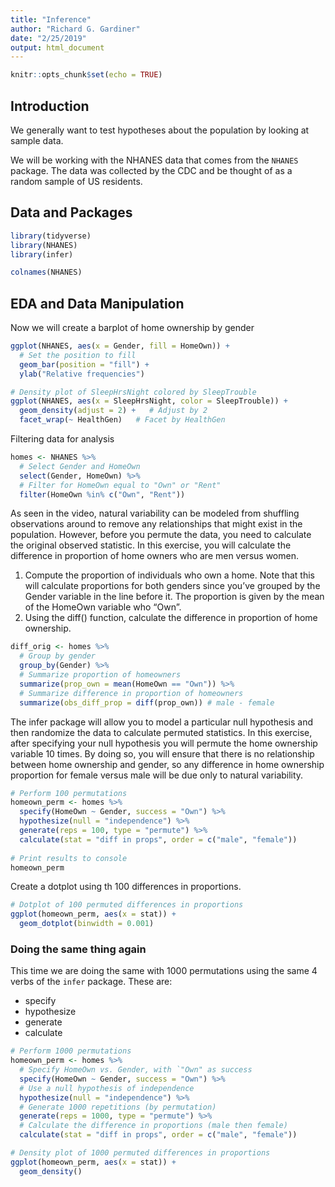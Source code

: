 ```yaml
---
title: "Inference"
author: "Richard G. Gardiner"
date: "2/25/2019"
output: html_document
---
```


```r
knitr::opts_chunk$set(echo = TRUE)
```

## Introduction

We generally want to test hypotheses about the population by looking at sample data.  

We will be working with the NHANES data that comes from the `NHANES` package.  The data was collected by the CDC and be thought of as a random sample of US residents.

## Data and Packages
```r
library(tidyverse)
library(NHANES)
library(infer)

colnames(NHANES)
```

## EDA and Data Manipulation

Now we will create a barplot of home ownership by gender

```r
ggplot(NHANES, aes(x = Gender, fill = HomeOwn)) + 
  # Set the position to fill
  geom_bar(position = "fill") +
  ylab("Relative frequencies")
```

```r
# Density plot of SleepHrsNight colored by SleepTrouble
ggplot(NHANES, aes(x = SleepHrsNight, color = SleepTrouble)) + 
  geom_density(adjust = 2) +   # Adjust by 2
  facet_wrap(~ HealthGen)   # Facet by HealthGen
```

Filtering data for analysis
```r
homes <- NHANES %>%
  # Select Gender and HomeOwn
  select(Gender, HomeOwn) %>%
  # Filter for HomeOwn equal to "Own" or "Rent"
  filter(HomeOwn %in% c("Own", "Rent"))
```


As seen in the video, natural variability can be modeled from shuffling observations around to remove any relationships that might exist in the population. However, before you permute the data, you need to calculate the original observed statistic. In this exercise, you will calculate the difference in proportion of home owners who are men versus women.


1. Compute the proportion of individuals who own a home. Note that this will calculate proportions for both genders since you've grouped by the Gender variable in the line before it. The proportion is given by the mean of the HomeOwn variable who "Own".
2. Using the diff() function, calculate the difference in proportion of home ownership.
```r
diff_orig <- homes %>%   
  # Group by gender
  group_by(Gender) %>%
  # Summarize proportion of homeowners
  summarize(prop_own = mean(HomeOwn == "Own")) %>%
  # Summarize difference in proportion of homeowners
  summarize(obs_diff_prop = diff(prop_own)) # male - female
```


The infer package will allow you to model a particular null hypothesis and then randomize the data to calculate permuted statistics. In this exercise, after specifying your null hypothesis you will permute the home ownership variable 10 times. By doing so, you will ensure that there is no relationship between home ownership and gender, so any difference in home ownership proportion for female versus male will be due only to natural variability.
```r
# Perform 100 permutations
homeown_perm <- homes %>%
  specify(HomeOwn ~ Gender, success = "Own") %>%
  hypothesize(null = "independence") %>% 
  generate(reps = 100, type = "permute") %>% 
  calculate(stat = "diff in props", order = c("male", "female"))
  
# Print results to console
homeown_perm
```

Create a dotplot using th 100 differences in proportions.

```r
# Dotplot of 100 permuted differences in proportions
ggplot(homeown_perm, aes(x = stat)) + 
  geom_dotplot(binwidth = 0.001)
```

### Doing the same thing again

This time we are doing the same with 1000 permutations using the same 4 verbs of the `infer` package.  These are:

- specify
- hypothesize
- generate
- calculate

```r
# Perform 1000 permutations
homeown_perm <- homes %>%
  # Specify HomeOwn vs. Gender, with `"Own" as success
  specify(HomeOwn ~ Gender, success = "Own") %>%
  # Use a null hypothesis of independence
  hypothesize(null = "independence") %>% 
  # Generate 1000 repetitions (by permutation)
  generate(reps = 1000, type = "permute") %>% 
  # Calculate the difference in proportions (male then female)
  calculate(stat = "diff in props", order = c("male", "female"))

# Density plot of 1000 permuted differences in proportions
ggplot(homeown_perm, aes(x = stat)) + 
  geom_density()
```

